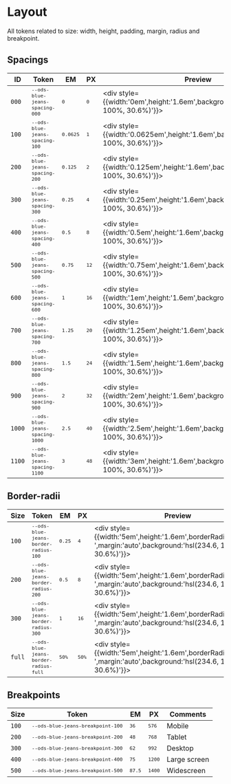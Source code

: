 
<Meta title="OVHcloud Design System/Design tokens/Blue Jeans/Layout" />

<div style={{
  position: 'absolute',
  inset: '5em'
}}>

  # Layout
  All tokens related to size: width, height, padding, margin, radius and breakpoint.

  ## Spacings
  | ID     | Token                                          | EM                      | PX                  | Preview                                                                                    | Comments |
  |--------|------------------------------------------------|-------------------------|---------------------|--------------------------------------------------------------------------------------------|----------|
  | `000`  | <small>`--ods-blue-jeans-spacing-000`</small>  | <small>`0`</small>      | <small>`0`</small>  | <div style={{width:'0em',height:'1.6em',background:'hsl(234.6, 100%, 30.6%)'}}></div>      |          |
  | `100`  | <small>`--ods-blue-jeans-spacing-100`</small>  | <small>`0.0625`</small> | <small>`1`</small>  | <div style={{width:'0.0625em',height:'1.6em',background:'hsl(234.6, 100%, 30.6%)'}}></div> |          |
  | `200`  | <small>`--ods-blue-jeans-spacing-200`</small>  | <small>`0.125`</small>  | <small>`2`</small>  | <div style={{width:'0.125em',height:'1.6em',background:'hsl(234.6, 100%, 30.6%)'}}></div>  |          |
  | `300`  | <small>`--ods-blue-jeans-spacing-300`</small>  | <small>`0.25`</small>   | <small>`4`</small>  | <div style={{width:'0.25em',height:'1.6em',background:'hsl(234.6, 100%, 30.6%)'}}></div>   |          |
  | `400`  | <small>`--ods-blue-jeans-spacing-400`</small>  | <small>`0.5`</small>    | <small>`8`</small>  | <div style={{width:'0.5em',height:'1.6em',background:'hsl(234.6, 100%, 30.6%)'}}></div>    |          |
  | `500`  | <small>`--ods-blue-jeans-spacing-500`</small>  | <small>`0.75`</small>   | <small>`12`</small> | <div style={{width:'0.75em',height:'1.6em',background:'hsl(234.6, 100%, 30.6%)'}}></div>   |          |
  | `600`  | <small>`--ods-blue-jeans-spacing-600`</small>  | <small>`1`</small>      | <small>`16`</small> | <div style={{width:'1em',height:'1.6em',background:'hsl(234.6, 100%, 30.6%)'}}></div>      |          |
  | `700`  | <small>`--ods-blue-jeans-spacing-700`</small>  | <small>`1.25`</small>   | <small>`20`</small> | <div style={{width:'1.25em',height:'1.6em',background:'hsl(234.6, 100%, 30.6%)'}}></div>   |          |
  | `800`  | <small>`--ods-blue-jeans-spacing-800`</small>  | <small>`1.5`</small>    | <small>`24`</small> | <div style={{width:'1.5em',height:'1.6em',background:'hsl(234.6, 100%, 30.6%)'}}></div>    |          |
  | `900`  | <small>`--ods-blue-jeans-spacing-900`</small>  | <small>`2`</small>      | <small>`32`</small> | <div style={{width:'2em',height:'1.6em',background:'hsl(234.6, 100%, 30.6%)'}}></div>      |          |
  | `1000` | <small>`--ods-blue-jeans-spacing-1000`</small> | <small>`2.5`</small>    | <small>`40`</small> | <div style={{width:'2.5em',height:'1.6em',background:'hsl(234.6, 100%, 30.6%)'}}></div>    |          |
  | `1100` | <small>`--ods-blue-jeans-spacing-1100`</small> | <small>`3`</small>      | <small>`48`</small> | <div style={{width:'3em',height:'1.6em',background:'hsl(234.6, 100%, 30.6%)'}}></div>      |          |

  ## Border-radii
  | Size   | Token                                                | EM                    | PX                   | Preview                                                                                                                    | Comments   |
  |--------|------------------------------------------------------|-----------------------|----------------------|----------------------------------------------------------------------------------------------------------------------------|------------|
  | `100`  | <small>`--ods-blue-jeans-border-radius-100`</small>  | <small>`0.25`</small> | <small>`4`</small>   | <div style={{width:'5em',height:'1.6em',borderRadius:'0.25em ',margin:'auto',background:'hsl(234.6, 100%, 30.6%)'}}></div> |            |
  | `200`  | <small>`--ods-blue-jeans-border-radius-200`</small>  | <small>`0.5`</small>  | <small>`8`</small>   | <div style={{width:'5em',height:'1.6em',borderRadius:'0.5em ',margin:'auto',background:'hsl(234.6, 100%, 30.6%)'}}></div>  |            |
  | `300`  | <small>`--ods-blue-jeans-border-radius-300`</small>  | <small>`1`</small>    | <small>`16`</small>  | <div style={{width:'5em',height:'1.6em',borderRadius:'1em ',margin:'auto',background:'hsl(234.6, 100%, 30.6%)'}}></div>    |            |
  | `full` | <small>`--ods-blue-jeans-border-radius-full`</small> | <small>`50%`</small>  | <small>`50%`</small> | <div style={{width:'5em',height:'1.6em',borderRadius:'50% ',margin:'auto',background:'hsl(234.6, 100%, 30.6%)'}}></div>    | Round item |

  ## Breakpoints
  | Size  | Token                                            | EM                    | PX                    | Comments     |
  |-------|--------------------------------------------------|-----------------------|-----------------------|--------------|
  | `100` | <small>`--ods-blue-jeans-breakpoint-100`</small> | <small>`36`</small>   | <small>`576`</small>  | Mobile       |
  | `200` | <small>`--ods-blue-jeans-breakpoint-200`</small> | <small>`48`</small>   | <small>`768`</small>  | Tablet       |
  | `300` | <small>`--ods-blue-jeans-breakpoint-300`</small> | <small>`62`</small>   | <small>`992`</small>  | Desktop      |
  | `400` | <small>`--ods-blue-jeans-breakpoint-400`</small> | <small>`75`</small>   | <small>`1200`</small> | Large screen |
  | `500` | <small>`--ods-blue-jeans-breakpoint-500`</small> | <small>`87.5`</small> | <small>`1400`</small> | Widescreen   |

</div>
